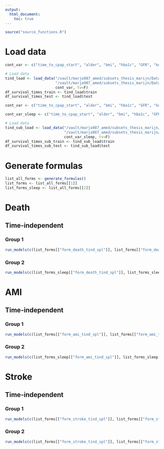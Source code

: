 ```yaml
---
output:
  html_document:
    toc: true
---
```


```r
source("source_functions.R")
```



# Load data
```r
cont_var <- c("time_to_cpap_start", "alder", "bmi", "hba1c", "GFR", "kolesterol", "systoliskt", "DispInkKEHB04", "Raks_AndelArblosInk", "Raks_AndelSjukInk", "Raks_AndelEkBisInk")

# Load data
tind_load <- load_data("/vault/marja987_amed/subsets_thesis_marijn/Data/ndr_survival_times_train.csv",
                       "/vault/marja987_amed/subsets_thesis_marijn/Data/ndr_survival_times_test.csv",
                       cont_var, tv=F)
df_survival_times_train <- tind_load$train
df_survival_times_test <- tind_load$test
```

```r
cont_var <- c("time_to_cpap_start", "alder", "bmi", "hba1c", "GFR", "kolesterol", "systoliskt", "DispInkKEHB04", "Raks_AndelArblosInk", "Raks_AndelSjukInk", "Raks_AndelEkBisInk")

cont_var_sleep <- c("time_to_cpap_start", "alder", "bmi", "hba1c", "GFR", "kolesterol", "systoliskt", "DispInkKEHB04", "Raks_AndelArblosInk", "Raks_AndelSjukInk", "Raks_AndelEkBisInk", "IV_AHI", "IV_ODI", "IV_AverageSaturation")

# Load data
tind_sub_load <- load_data("/vault/marja987_amed/subsets_thesis_marijn/Data/ndr_sesar_survival_times_train.csv",
                           "/vault/marja987_amed/subsets_thesis_marijn/Data/ndr_sesar_survival_times_test.csv",
                           cont_var_sleep, tv=F)
df_survival_times_sub_train <- tind_sub_load$train
df_survival_times_sub_test <- tind_sub_load$test
```

# Generate formulas
```r
list_all_forms <- generate_formulas()
list_forms <- list_all_forms[[1]]
list_forms_sleep <- list_all_forms[[2]]
```

# Death
## Time-independent
### Group 1
```r
run_models(c(list_forms[["form_death_tind_spl"]], list_forms[["form_death_tind_cat"]]), df_survival_times_train, df_test=df_survival_times_test, "time_to_death", "death", cont_var, "prof_death_ind_g1.html")
```

### Group 2
```r
run_models(c(list_forms_sleep[["form_death_tind_spl"]], list_forms_sleep[["form_death_tind_cat"]]), df_survival_times_sub_train, df_survival_times_sub_test, "time_to_death", "death", cont_var, "prof_death_ind_g2.html", bigd=F)
```

# AMI
## Time-independent
### Group 1
```r
run_models(c(list_forms[["form_ami_tind_spl"]], list_forms[["form_ami_tind_cat"]]), df_survival_times_train, df_survival_times_test, "time_to_ami", "ami", cont_var, "prof_ami_ind_g1.html")
```

### Group 2
```r
run_models(c(list_forms_sleep[["form_ami_tind_spl"]], list_forms_sleep[["form_ami_tind_cat"]]), df_survival_times_sub_train, df_survival_times_sub_test, "time_to_ami", "ami", cont_var, "prof_ami_ind_g2.html", bigd=F)
```

# Stroke
## Time-independent
### Group 1
```r
run_models(c(list_forms[["form_stroke_tind_spl"]], list_forms[["form_stroke_tind_cat"]]), df_survival_times_train, df_survival_times_test, "time_to_stroke", "stroke", cont_var, "prof_stroke_ind_g1.html")
```

### Group 2
```r
run_models(c(list_forms[["form_stroke_tind_spl"]], list_forms[["form_stroke_tind_cat"]]), df_survival_times_sub_train, df_survival_times_sub_test, "time_to_stroke", "stroke", cont_var_sleep, "prof_stroke_ind_g2.html", bigd=F)
```
